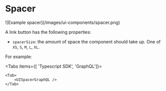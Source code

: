 
# Spacer

<ImageContainer withBorder={true}>
  ![Example spacer](/images/ui-components/spacer.png)
</ImageContainer>

A link button has the following properties:

- `spacerSize`: the amount of space the component should take up. One of `XS`, `S`, `M`, `L`, `XL`.

For example:

<Tabs items={[ 'Typescript SDK', 'GraphQL']}>
    <Tab>
        <UISpacerTypescriptSDK />
    </Tab>

    <Tab>
        <UISpacerGraphQL />
    </Tab>

</Tabs>
